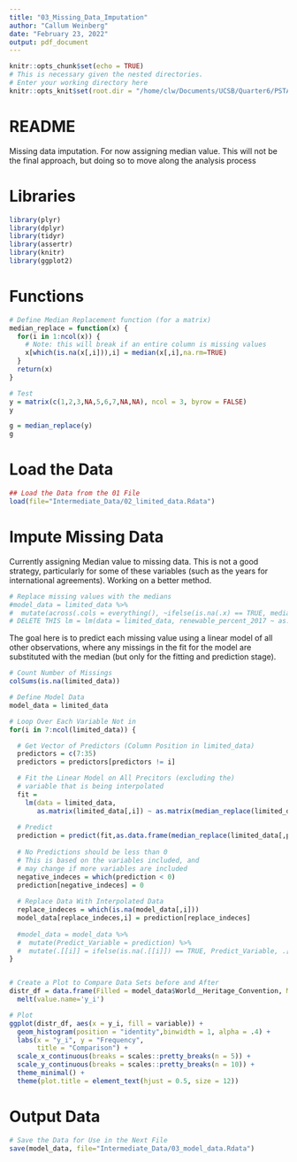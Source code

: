 ```yaml
---
title: "03_Missing_Data_Imputation"
author: "Callum Weinberg"
date: "February 23, 2022"
output: pdf_document
---
```


```r
knitr::opts_chunk$set(echo = TRUE)
# This is necessary given the nested directories.
# Enter your working directory here
knitr::opts_knit$set(root.dir = "/home/clw/Documents/UCSB/Quarter6/PSTAT 231/Final Project/PSTAT231_Final")
```

# README

Missing data imputation. For now assigning median value. This will not be the final approach, but doing so to move along the analysis process

# Libraries

```r
library(plyr)
library(dplyr)
library(tidyr)
library(assertr)
library(knitr)
library(ggplot2)
```

# Functions
```r
# Define Median Replacement function (for a matrix)
median_replace = function(x) {
  for(i in 1:ncol(x)) {
    # Note: this will break if an entire column is missing values
    x[which(is.na(x[,i])),i] = median(x[,i],na.rm=TRUE)
  }
  return(x)
}

# Test
y = matrix(c(1,2,3,NA,5,6,7,NA,NA), ncol = 3, byrow = FALSE)
y

g = median_replace(y)
g
```

# Load the Data

```r
## Load the Data from the 01 File
load(file="Intermediate_Data/02_limited_data.Rdata")
```

# Impute Missing Data

Currently assigning Median value to missing data. This is not a good strategy, particularly for some of these variables (such as the years for international agreements). Working on a better method.

```r
# Replace missing values with the medians
#model_data = limited_data %>%
#  mutate(across(.cols = everything(), ~ifelse(is.na(.x) == TRUE, median(.x,na.rm = TRUE), .x)))
# DELETE THIS lm = lm(data = limited_data, renewable_percent_2017 ~ as.matrix(limited_data[,4:35]))
```

The goal here is to predict each missing value using a linear model of all other observations, where any missings in the fit for the model are substituted with the median (but only for the fitting and prediction stage).

```r
# Count Number of Missings
colSums(is.na(limited_data))

# Define Model Data
model_data = limited_data

# Loop Over Each Variable Not in 
for(i in 7:ncol(limited_data)) {

  # Get Vector of Predictors (Column Position in limited_data)
  predictors = c(7:35)
  predictors = predictors[predictors != i]

  # Fit the Linear Model on All Precitors (excluding the)
  # variable that is being interpolated
  fit = 
    lm(data = limited_data, 
       as.matrix(limited_data[,i]) ~ as.matrix(median_replace(limited_data[,predictors])))
  
  # Predict
  prediction = predict(fit,as.data.frame(median_replace(limited_data[,predictors])))
  
  # No Predictions should be less than 0
  # This is based on the variables included, and
  # may change if more variables are included
  negative_indeces = which(prediction < 0)
  prediction[negative_indeces] = 0
  
  # Replace Data With Interpolated Data
  replace_indeces = which(is.na(model_data[,i]))
  model_data[replace_indeces,i] = prediction[replace_indeces]
  
  #model_data = model_data %>%
  #  mutate(Predict_Variable = prediction) %>%
  #  mutate(.[[i]] = ifelse(is.na(.[[i]]) == TRUE, Predict_Variable, .[[i]]))
}


# Create a Plot to Compare Data Sets before and After
distr_df = data.frame(Filled = model_data$World__Heritage_Convention, Missing = limited_data$World__Heritage_Convention) %>% 
  melt(value.name='y_i')

# Plot
ggplot(distr_df, aes(x = y_i, fill = variable)) +
  geom_histogram(position = "identity",binwidth = 1, alpha = .4) +
  labs(x = "y_i", y = "Frequency", 
       title = "Comparison") +
  scale_x_continuous(breaks = scales::pretty_breaks(n = 5)) +
  scale_y_continuous(breaks = scales::pretty_breaks(n = 10)) +
  theme_minimal() +
  theme(plot.title = element_text(hjust = 0.5, size = 12))
```

# Output Data

```r
# Save the Data for Use in the Next File
save(model_data, file="Intermediate_Data/03_model_data.Rdata")
```

